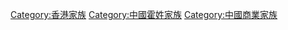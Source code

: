 [[Category:香港家族|Category:香港家族]]
[[Category:中國霍姓家族|Category:中國霍姓家族]]
[[Category:中國商業家族|Category:中國商業家族]]